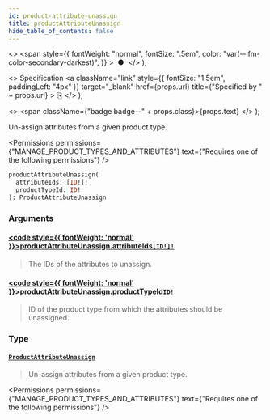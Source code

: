 ```yaml
---
id: product-attribute-unassign
title: productAttributeUnassign
hide_table_of_contents: false
---
```


  <>
    <span
      style={{
        fontWeight: "normal",
        fontSize: ".5em",
        color: "var(--ifm-color-secondary-darkest)",
      }}
    >
      &nbsp;●&nbsp;
    </span>
  </>
);

  <>
    Specification
    <a
      className="link"
      style={{ fontSize: "1.5em", paddingLeft: "4px" }}
      target="\_blank"
      href={props.url}
      title={"Specified by " + props.url}
    >
      ⎘
    </a>
  </>
);

  <>
    <span className={"badge badge--" + props.class}>{props.text}</span>
  </>
);

Un-assign attributes from a given product type.

<Permissions
  permissions={"MANAGE_PRODUCT_TYPES_AND_ATTRIBUTES"}
  text={"Requires one of the following permissions"}
/>

```graphql
productAttributeUnassign(
  attributeIds: [ID!]!
  productTypeId: ID!
): ProductAttributeUnassign
```

### Arguments

#### [<code style={{ fontWeight: 'normal' }}>productAttributeUnassign.<b>attributeIds</b></code>](#)<Bullet />[`[ID!]!`](../../../api-reference/miscellaneous/scalars/id) <Badge class="secondary" text="non-null"/> <Badge class="secondary" text="scalar"/>

> The IDs of the attributes to unassign.

#### [<code style={{ fontWeight: 'normal' }}>productAttributeUnassign.<b>productTypeId</b></code>](#)<Bullet />[`ID!`](../../../api-reference/miscellaneous/scalars/id) <Badge class="secondary" text="non-null"/> <Badge class="secondary" text="scalar"/>

> ID of the product type from which the attributes should be unassigned.

### Type

#### [`ProductAttributeUnassign`](../../../api-reference/products/objects/product-attribute-unassign) <Badge class="secondary" text="object"/>

> Un-assign attributes from a given product type.

<Permissions
  permissions={"MANAGE_PRODUCT_TYPES_AND_ATTRIBUTES"}
  text={"Requires one of the following permissions"}
/>

>

